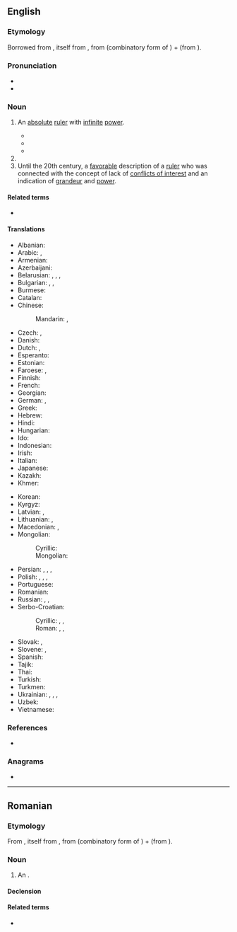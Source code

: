 ==English==

===Etymology===
Borrowed from {{bor|en|fr|autocrate}}, itself from {{der|en|grc|αὐτοκρατής|t=sovereign}}, from {{m|grc|αὐτο-|t=self}} (combinatory form of {{m|grc|αὐτός}}) + {{m|grc|κρατία|t=rule}} (from {{m|grc|κράτος|t=strength, power}}).

===Pronunciation===
* {{IPA|en|/ˈɔːtəkɹæt/}}
* {{audio|en|LL-Q1860 (eng)-Vininn126-autocrat.wav|Audio (US)}}

===Noun===
{{en-noun}}

# An [[absolute]] [[ruler]] with [[infinite]] [[power]].
#: {{syn|en|autocrator|despot|dictator|monarch|tyrant|strongman}}
#* {{quote-book|en|year=1837|author={{w|Letitia Elizabeth Landon}}|title=Ethel Churchill|volume=3|page=131|text=Your salary is high; you are to have apartments in the house; and to be the '''autocrat''' of the library, where, I shrewdly suspect, your reign will be undisturbed.}}
#* {{quote-web
|en
|date=August 2, 2022
|last=Pelosi
|first=Nancy
|authorlink=Nancy Pelosi
|title=Nancy Pelosi: Why I’m leading a congressional delegation to Taiwan
|archiveurl=https://web.archive.org/web/20220802150137/https://www.washingtonpost.com/opinions/2022/08/02/nancy-pelosi-taiwan-visit-op-ed/
|archivedate=02 August 2022
|work={{w|The Washington Post}}
|section=Opinion
|text=Indeed, we take this trip at a time when the world faces a choice between autocracy and democracy. As Russia wages its premeditated, illegal war against Ukraine, killing thousands of innocents — even children — it is essential that America and our allies make clear that we never give in to '''autocrats'''.}}
#* {{seemoreCites|en}}
# {{n-g|A title borne by some such monarchs, as in Byzantium and tsarist Russia.}}
# Until the 20th century, a [[favorable]] description of a [[ruler]] who was connected with the concept of lack of [[conflicts of interest]] and an indication of [[grandeur]] and [[power]].
====Related terms====
* {{l|en|autocracy}}

====Translations====
{{trans-top|ruler with absolute power}}
* Albanian: {{t+|sq|autokrat|m}}
* Arabic: {{t|ar|مُسْتَبِدّ|m}}, {{t|ar|جَبَّار|m}}
* Armenian: {{t+|hy|ինքնակալ}}
* Azerbaijani: {{t|az|avtokrat}}
* Belarusian: {{t|be|аўтакра́т|m}}, {{t|be|аўтакра́тка|f}}, {{t|be|самаўла́дца|m}}, {{t|be|самадзе́ржац|m}}
* Bulgarian: {{t+|bg|автокра́т|m}}, {{t|bg|автокра́тка|f}}, {{t|bg|самодържа́вец|m}}
* Burmese: {{t+|my|သက်ဦးဆံပိုင်}}
* Catalan: {{t+|ca|autòcrata|m|f}}
* Chinese:
*: Mandarin: {{t+|cmn|獨裁者}}, {{t+|cmn|独裁者|tr=dúcáizhě}}
* Czech: {{t|cs|samovládce|m}}, {{t+|cs|autokrat|m}}
* Danish: {{t|da|autokrat|c}}
* Dutch: {{t+|nl|autocraat|m}}, {{t+|nl|alleenheerser|m}}
* Esperanto: {{t|eo|aŭtokrato}}
* Estonian: {{t|et|autokraat}}
* Faroese: {{t|fo|einaveldisharri|m}}, {{t|fo|einaræðisharri|m}}
* Finnish: {{t+|fi|itsevaltias}}
* French: {{t+|fr|autocrate|m|f}}
* Georgian: {{t|ka|ავტოკრატი}}
* German: {{t+|de|Autokrat|m}}, {{t+|de|Autokratin|f}}
* Greek: {{t+|el|δεσπότης|m}}
* Hebrew: {{t+|he|אוטוֹקְרָט|m|tr=aotokrát}}
* Hindi: {{t+|hi|तानाशाह|m}}
* Hungarian: {{t+|hu|zsarnok}}
* Ido: {{t+|io|autokrato}}
* Indonesian: {{t+|id|autokrat}}
* Irish: {{t|ga|uathlathaí|m}}
* Italian: {{t+|it|autocrate|m}}
* Japanese: {{t|ja|独裁者|tr=どくさいしゃ, dokusaisha}}
* Kazakh: {{t|kk|автократ}}
* Khmer: {{t|km|អត្តាធិបតី}}
{{trans-mid}}
* Korean: {{t+|ko|독재자(獨裁者)}}
* Kyrgyz: {{t|ky|автократ}}
* Latvian: {{t|lv|autokrāts|m}}, {{t|lv|patvaldnieks|m}}
* Lithuanian: {{t|lt|autokratas|m}}, {{t|lt|autokratė|f}}
* Macedonian: {{t|mk|автокра́т|m}}, {{t|mk|автокра́тка|f}}
* Mongolian:
*: Cyrillic: {{t+|mn|дарангуйлагч}}
*: Mongolian: {{t|mn|ᠳᠠᠷᠤᠩᠭᠤᠢᠯᠠᠭᠴᠢ}}
* Persian: {{t+|fa|خدایگان|tr=xodâygân}}, {{t+|fa|خداوندگار|tr=xodâvandgâr}}, {{t+|fa|خداوند|tr=xodâvand}}, {{t+|fa|خودکامه|tr=xodkâme}}
* Polish: {{t+|pl|autokrata|m}}, {{t+|pl|autokratka|f}}, {{t|pl|samowładca|m}}, {{t|pl|samowładczyni|f}}
* Portuguese: {{t+|pt|autocrata|m|f}}
* Romanian: {{t+|ro|autocrat|m}}
* Russian: {{t+|ru|автокра́т|m}}, {{t+|ru|самоде́ржец|m}}, {{t+|ru|самодержа́вец|m}}
* Serbo-Croatian:
*: Cyrillic: {{t|sh|самодр̀жац|m}}, {{t|sh|самовла̀да̄р|m}}, {{t|sh|ауто̀кра̄т|m}}
*: Roman: {{t+|sh|samodr̀žac|m}}, {{t+|sh|samovlàdār|m}}, {{t+|sh|autòkrāt|m}}
* Slovak: {{t|sk|autokrat|m}}, {{t|sk|samovládca|m}}
* Slovene: {{t|sl|avtokrat|m}}, {{t|sl|avtokratinja|f}}
* Spanish: {{t+|es|autócrata|m}}
* Tajik: {{t|tg|автократ}}
* Thai: {{t+|th|เผด็จการ}}
* Turkish: {{t+|tr|otokrat}}
* Turkmen: {{t|tk|awtokrat}}
* Ukrainian: {{t+|uk|автокра́т|m}}, {{t|uk|автокра́тка|f}}, {{t|uk|самоде́ржець|m}}, {{t|uk|самодержа́вець|m}}
* Uzbek: {{t+|uz|avtokrat}}
* Vietnamese: {{t+|vi|[[người]] [[chuyên]] [[quyền]]}}
{{trans-bottom}}

===References===
* {{R:Online Etymology Dictionary}}

===Anagrams===
* {{anagrams|en|a=aacorttu|actuator}}

----

==Romanian==

===Etymology===
From {{bor|ro|fr|autocrate}}, itself from {{der|en|grc|αὐτοκρατής|t=sovereign}}, from {{m|grc|αὐτο-|t=self}} (combinatory form of {{m|grc|αὐτός}}) + {{m|grc|κρατία|t=rule}} (from {{m|grc|κράτος|t=strength, power}}).

===Noun===
{{ro-noun|m|autocrați}}

# An {{l|en|autocrat}}.

====Declension====
{{ro-noun-m|pl=autocrați}}

====Related terms====
* {{l|ro|autocrație}}
